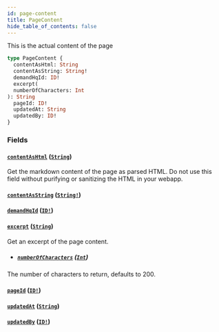 ```yaml
---
id: page-content
title: PageContent
hide_table_of_contents: false
---
```



This is the actual content of the page

```graphql
type PageContent {
  contentAsHtml: String
  contentAsString: String!
  demandHqId: ID!
  excerpt(
  numberOfCharacters: Int
): String
  pageId: ID!
  updatedAt: String
  updatedBy: ID!
}
```


### Fields

#### [`contentAsHtml`](#) ([`String`](/developers/demandhq-apis/demand-api/graphql/reference/scalars/string))

Get the markdown content of the page as parsed HTML. Do not use this field
without purifying or sanitizing the HTML in your webapp.


#### [`contentAsString`](#) ([`String!`](/developers/demandhq-apis/demand-api/graphql/reference/scalars/string))




#### [`demandHqId`](#) ([`ID!`](/developers/demandhq-apis/demand-api/graphql/reference/scalars/id))




#### [`excerpt`](#) ([`String`](/developers/demandhq-apis/demand-api/graphql/reference/scalars/string))

Get an excerpt of the page content.
- ##### [`numberOfCharacters`](#) ([`Int`](/developers/demandhq-apis/demand-api/graphql/reference/scalars/int))

The number of characters to return, defaults to 200.


#### [`pageId`](#) ([`ID!`](/developers/demandhq-apis/demand-api/graphql/reference/scalars/id))




#### [`updatedAt`](#) ([`String`](/developers/demandhq-apis/demand-api/graphql/reference/scalars/string))




#### [`updatedBy`](#) ([`ID!`](/developers/demandhq-apis/demand-api/graphql/reference/scalars/id))






